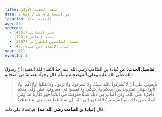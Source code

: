 ```yaml
---
title: بيعة العقبة الأولى
date: ذو الحجة 2 ق هـ / 621 م
location: العقبة، مكة
age: 52
sources:
  - سنن النسائي (4161)
  - مسند الشاشي (1231)
  - مسند الشاميين للطبراني (3197)
  - كتاب الإيمان لابن منده (47)
year: 621
eventId: 1
---
```


**تفاصيل الحدث:**
عن عُبادةَ بنِ الصَّامتِ رضي الله عنه أحدُ النُّقَباءِ ليلةَ العَقبةِ: أنَّ رسولَ الله صلَّى الله عليه وعلى آله وصَحبِه وسلَّم قال وحولَه عِصابةٌ مِن أصحابهِ:
>بايِعوني على أنْ لا تُشرِكوا بالله شيئًا، ولا تَسرِقوا، ولا تَزنوا، ولا تَقتُلوا أولادَكُم، ولا تَأتوا ببُهْتانٍ تَفتَرونهُ بين أيديكُم وأرجُلِكُم، ولا تَعْصوا في مَعروفٍ، فمَن وَفَّى منكم فأجرُهُ على الله، ومَن أصاب مِن ذلك شيئًا فعُوقِبَ في الدُّنيا فهو كفَّارةٌ له، ومَن أصاب مِن ذلك شيئًا ثمَّ سَترهُ الله فهو إلى الله، إن شاء عَفا عنه، وإن شاء عاقَبهُ.

قال **(عبادة بن الصامت رضي الله عنه)**: فبايَعناهُ على ذلك.